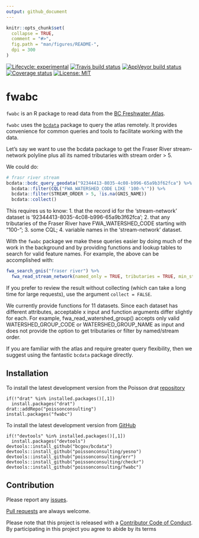 ```yaml
---
output: github_document
---
```


<!-- README.md is generated from README.Rmd. Please edit that file -->

```r
knitr::opts_chunk$set(
  collapse = TRUE,
  comment = "#>",
  fig.path = "man/figures/README-",
  dpi = 300
)
```
[![Lifecycle: experimental](https://img.shields.io/badge/lifecycle-experimental-orange.svg)](https://www.tidyverse.org/lifecycle/#experimental)
[![Travis build status](https://travis-ci.org/poissonconsulting/fwabc.svg?branch=master)](https://travis-ci.org/poissonconsulting/fwabc)
[![AppVeyor build status](https://ci.appveyor.com/api/projects/status/github/poissonconsulting/fwabc?branch=master&svg=true)](https://ci.appveyor.com/project/poissonconsulting/fwabc)
[![Coverage status](https://codecov.io/gh/poissonconsulting/fwabc/branch/master/graph/badge.svg)](https://codecov.io/github/poissonconsulting/fwabc?branch=master)
[![License: MIT](https://img.shields.io/badge/License-MIT-green.svg)](https://opensource.org/licenses/MIT)

# fwabc

`fwabc` is an R package to read data from the [BC Freshwater Atlas](https://www2.gov.bc.ca/assets/gov/data/geographic/topography/fwa/fwa_user_guide.pdf). 

`fwabc` uses the [`bcdata`](https://github.com/bcgov/bcdata) package to query the atlas remotely. It provides convenience for common queries and tools to facilitate working with the data.

Let's say we want to use the bcdata package to get the Fraser River stream-network polyline plus all its named tributaries with stream order > 5.

We could do:
```r
# frasr river stream
bcdata::bcdc_query_geodata("92344413-8035-4c08-b996-65a9b3f62fca") %>%
  bcdata::filter(CQL("FWA_WATERSHED_CODE LIKE '100-%'")) %>%
  bcdata::filter(STREAM_ORDER > 5, !is.na(GNIS_NAME))
  bcdata::collect()
```
This requires us to know:
1. that the record id for the 'stream-network' dataset is '92344413-8035-4c08-b996-65a9b3f62fca';
2. that any tributaries of the Fraser River have FWA_WATERSHED_CODE starting with "100-";
3. some CQL;
4. variable names in the 'stream-network' dataset.

With the `fwabc` package we make these queries easier by doing much of the work in the background and by providing functions and lookup tables to search for valid feature names. For example, the above can be accomplished with:

```r
fwa_search_gnis("fraser river") %>%
  fwa_read_stream_network(named_only = TRUE, tributaries = TRUE, min_stream_order = 5L)
```
If you prefer to review the result without collecting (which can take a long time for large requests), use the argument `collect = FALSE`.

We currently provide functions for 11 datasets. Since each dataset has different attributes, acceptable x input and function arguments differ slightly for each. For example, fwa_read_watershed_group() accepts only valid WATERSHED_GROUP_CODE or WATERSHED_GROUP_NAME as input and does not provide the option to get tributaries or filter by named/stream order.

If you are familiar with the atlas and require greater query flexibility, then we suggest using the fantastic `bcdata` package directly.

## Installation

To install the latest development version from the Poisson drat [repository](https://github.com/poissonconsulting/drat)
```
if(!"drat" %in% installed.packages()[,1]) 
  install.packages("drat")
drat::addRepo("poissonconsulting")
install.packages("fwabc")
```

To install the latest development version from [GitHub](https://github.com/poissonconsulting/fwabc)
```
if(!"devtools" %in% installed.packages()[,1]) 
  install.packages("devtools")
devtools::install_github("bcgov/bcdata")
devtools::install_github("poissonconsulting/yesno")
devtools::install_github("poissonconsulting/err")
devtools::install_github("poissonconsulting/checkr")
devtools::install_github("poissonconsulting/fwabc")
```

<!-- ## Usage -->

<!-- ### Function families -->
<!-- + `fwa_read_` - read features from BC Freshwater Atlas layers. -->
<!-- + `fwa_pull_` - return a modified version of some input (e.g. another input type, or tributaries of that input). -->
<!-- + `fwa_search_` - match a regular expression to official named features. -->

<!-- ### Lookup tables -->
<!-- `fwa_lookup_gnis`, `fwa_lookup_watershed_group`, `fwa_lookup_layer` provide resources for finding layer names, named features and which layers have data for particular features.  -->

<!-- ### Read  -->
<!-- Read features from available layers using the `fwa_read()` function: -->
<!-- ```{r stream} -->
<!-- library(ggplot2) -->
<!-- library(magrittr) -->
<!-- library(fwabc) -->

<!-- fwa_read(c("SKGT", 356439092), layer = "stream-network")  -->

<!-- ``` -->
<!-- All `fwa_read_` functions return a [sf](https://github.com/r-spatial/sf) object and require some combination of `WATERSHED_KEY` and `WATERSHED_GROUP_CODE` as input. -->

<!-- ```{r lookup} -->
<!-- fwa_lookup_layer -->
<!-- ``` -->

<!-- Read features from multiple layers for Skagit River watershed group: -->
<!-- ```{r layers} -->
<!-- layers <- c("stream-network", "rivers", "lakes", "watershed-groups") -->
<!-- x <- lapply(layers, function(x) fwa_read("SKGT", layer = x)) -->
<!-- names(x) <- layers -->

<!-- ggplot() +  -->
<!--     geom_sf(data = x[["watershed-groups"]], size = 0.2) + -->
<!--     geom_sf(data = x[["lakes"]], size = 0.3, fill = "steelblue") + -->
<!--     geom_sf(data = x[["rivers"]], size = 0.3, fill = "steelblue") + -->
<!--     geom_sf(data = x[["stream-network"]][x[["stream-network"]]$STREAM_ORDER > 2,], size = 0.07)  -->

<!-- ``` -->

<!-- There is a convenience function for each layer, e.g. `fwa_read_stream_network()`, `fwa_read_watershed_groups()`, `fwa_read_coastlines()` etc. -->
<!-- To read an entire layer, leave the default `x = NULL`. Some layers (e.g. `stream-network` and `watersheds`) are very large. -->

<!-- ```{r wsgroup} -->
<!-- library(rmapshaper) -->
<!-- x <- fwa_read_watershed_groups(ask = FALSE) %>% -->
<!--   # simplify with rmapshaper package -->
<!--   rmapshaper::ms_simplify()   -->

<!-- ggplot() +  -->
<!--   geom_sf(data = x, size = 0.05, aes(fill = WATERSHED_GROUP_NAME), show.legend = FALSE)  -->
<!-- ``` -->

<!-- ### Search and pull -->
<!-- `fwa_search_` and `fwa_pull_` functions can be used to find `WATERSHED_KEY` or `WATERSHED_GROUP_CODE`. -->

<!-- Match a regular expression to an official stream name (`GNIS_NAME`) or watershed group name (`WATERSHED_GROUP_NAME`): -->

<!-- ```{r search} -->
<!-- fwa_search_gnis("skagi|scagi") -->
<!-- fwa_search_watershed_group("skagi|scagi") -->
<!-- ``` -->

<!-- Pull the `WATERSHED_KEY` or `WATERSHED_GROUP_CODE` from the official name and provide to `fwa_read_`: -->

<!-- ```{r pipe} -->
<!-- stream <- fwa_search_gnis("skagi|scagi") %>% -->
<!--   fwa_pull_watershed_key() %>% -->
<!--   fwa_read_stream_network() -->

<!-- wshed <- fwa_search_watershed_group("skagi|scagi") %>% -->
<!--   fwa_pull_watershed_group_code() %>% -->
<!--   fwa_read_watershed_groups() -->

<!-- ggplot() + -->
<!--   geom_sf(data = wshed, size = 0.2) + -->
<!--   geom_sf(data = stream)  -->

<!-- ``` -->

<!-- ### Tributaries -->
<!-- Use `fwa_pull_tributaries()` to get tributaries from a `WATERSHED_KEY`: -->

<!-- ```{r tribs} -->
<!-- tribs <- fwa_search_gnis("skagit") %>% -->
<!--   fwa_pull_watershed_key() %>% -->
<!--   fwa_pull_tributaries(order = 1L) %>% -->
<!--   fwa_read_stream_network() -->

<!-- ggplot() + -->
<!--   geom_sf(data = wshed, size = 0.2) + -->
<!--   geom_sf(data = stream) + -->
<!--   geom_sf(data = tribs, size = 0.1)  -->

<!-- ``` -->

## Contribution

Please report any [issues](https://github.com/poissonconsulting/fwabc/issues).

[Pull requests](https://github.com/poissonconsulting/fwabc/pulls) are always welcome.

Please note that this project is released with a [Contributor Code of Conduct](CONDUCT.md). 
By participating in this project you agree to abide by its terms
